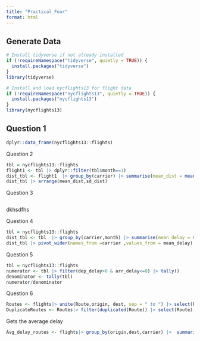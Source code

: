 ```yaml
---
title: "Practical_Four"
format: html
---
```


## Generate Data

```r
# Install tidyverse if not already installed
if (!requireNamespace("tidyverse", quietly = TRUE)) {
  install.packages("tidyverse")
}
library(tidyverse)

# Install and load nycflights13 for flight data
if (!requireNamespace("nycflights13", quietly = TRUE)) {
  install.packages("nycflights13")
}
library(nycflights13)
```

## Question 1

```r
dplyr::data_frame(nycflights13::flights)
```

Question 2

```r

tbl = nycflights13::flights 
flight1 <- tbl |> dplyr::filter(tbl$month==1) 
dist_tbl <- flight1  |> group_by(carrier) |> summarise(mean_dist = mean(distance,na.rm = TRUE),sd_dist = sd(distance,na.rm = TRUE))
dist_tbl |> arrange(mean_dist,sd_dist)
```

Question 3

```r

```

dkhsdfhs

Question 4

```r
tbl = nycflights13::flights
dist_tbl <- tbl  |> group_by(carrier,month) |> summarise(mean_delay = mean(dep_delay,na.rm = TRUE))
dist_tbl |> pivot_wider(names_from =carrier ,values_from = mean_delay)
```

Question 5

```r
tbl = nycflights13::flights
numerator <- tbl |> filter(dep_delay>0 & arr_delay<=0) |> tally()
denominator <- tally(tbl)
numerator/denominator
```

Question 6

```r
Routes <- flights|> unite(Route,origin, dest, sep = " to ") |> select(Route,carrier) |>distinct()
DuplicateRoutes <- Routes|> filter(duplicated(Route)) |> select(Route) |> distinct()
```

Gets the average delay

```r
Avg_delay_routes <- flights|> group_by(origin,dest,carrier) |>  summarise(mean_delay = mean(dep_delay,na.rm = TRUE)) 

```
